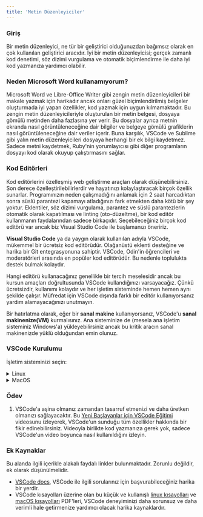```yaml
---
title: 'Metin Düzenleyiciler'
---
```


### Giriş

Bir metin düzenleyici, ne tür bir geliştirici olduğunuzdan bağımsız olarak en çok kullanılan geliştirici aracıdır. İyi bir metin düzenleyicisi; gerçek zamanlı kod denetimi, söz dizimi vurgulama ve otomatik biçimlendirme ile daha iyi kod yazmanıza yardımcı olabilir.

### Neden Microsoft Word kullanamıyorum?

Microsoft Word ve Libre-Office Writer gibi zengin metin düzenleyicileri bir makale yazmak için harikadır ancak onları güzel biçimlendirilmiş belgeler oluşturmada iyi yapan özellikler, kod yazmak için uygun kılmamaktadır. Bu zengin metin düzenleyicileriyle oluşturulan bir metin belgesi, dosyaya gömülü metinden daha fazlasına yer verir. Bu dosyalar ayrıca metnin ekranda nasıl görüntüleneceğine dair bilgiler ve belgeye gömülü grafiklerin nasıl görüntüleneceğine dair veriler içerir. Buna karşılık, VSCode ve Sublime gibi yalın metin düzenleyicileri dosyaya herhangi bir ek bilgi kaydetmez. Sadece metni kaydetmek, Ruby'nin yorumlayıcısı gibi diğer programların dosyayı kod olarak okuyup çalıştırmasını sağlar.

### Kod Editörleri

Kod editörlerini özelleşmiş web geliştirme araçları olarak düşünebilirsiniz. Son derece özelleştirilebilirlerdir ve hayatınızı kolaylaştıracak birçok özellik sunarlar. Programınızın neden çalışmadığını anlamak için 2 saat harcadıktan sonra süslü parantezi kapamayı atladığınızı fark etmekten daha kötü bir şey yoktur. Eklentiler, söz dizimi vurgulama, parantez ve süslü parantezlerin otomatik olarak kapatılması ve linting (oto-düzeltme), bir kod editör kullanmanın faydalarından sadece birkaçıdır. Seçebileceğiniz birçok kod editörü var ancak biz Visual Studio Code ile başlamanızı öneririz.

**Visual Studio Code** ya da yaygın olarak kullanılan adıyla VSCode, mükemmel bir ücretsiz kod editörüdür. Olağanüstü eklenti desteğine ve harika bir Git entegrasyonuna sahiptir. VSCode, Odin'in öğrencileri ve moderatörleri arasında en popüler kod editörüdür. Bu nedenle toplulukta destek bulmak kolaydır.

Hangi editörü kullanacağınız genellikle bir tercih meselesidir ancak bu kursun amaçları doğrultusunda VSCode kullandığınızı varsayacağız. Çünkü ücretsizdir, kullanımı kolaydır ve her işletim sisteminde hemen hemen aynı şekilde çalışır. Müfredat için VSCode dışında farklı bir editör kullanıyorsanız yardım alamayacağınızı unutmayın.

Bir hatırlatma olarak, eğer bir **sanal makine** kullanıyorsanız, VSCode'u **sanal makinenize(VM)** kurmalısınız. Ana sisteminize de (mesela ana işletim sisteminiz Windows'a) yükleyebilirsiniz ancak bu kritik aracın sanal makinenizde yüklü olduğundan emin olunuz.

### VSCode Kurulumu

İşletim sisteminizi seçin:

<details markdown="block">
<summary className="dropDown-header">Linux</summary>

#### 1. Adım: VSCode'u İndirme

- **Terminali** açın
- En son **VSCode** `.deb` paketini indirmek için aşağıdaki komutu çalıştırın

```bash
wget -O code-latest.deb 'https://code.visualstudio.com/sha/download?build=stable&os=linux-deb-x64'
```

#### 2. Adım: VSCode'u Yükleme

- **VSCode** `.deb` paketini yüklemek için aşağıdaki komutu çalıştırın

```bash
sudo apt install ./code-latest.deb
```

- İstenirse, şifrenizi girin

_(**not**: `N: Download is performed unsandboxed (...)` ile başlayan bir uyarı görebilirsiniz. Bu konuda endişelenmenize gerek yok. [Daha fazla bilgi için bu reddit gönderisini okuyun.](https://www.reddit.com/r/linux4noobs/comments/ux6cwx/comment/i9x2twx/))_

#### 3. Adım: Kurulum dosyasını silme

```bash
rm code-latest.deb
```

#### 4. Adım: VSCode'u Kullanma

VSCode'u iki şekilde başlatabilirsiniz,

- Uygulamalar menüsünden **Visual Studio Code** öğesine tıklayın
- **Ya da** terminalden `code` komutunu çalıştırın

```bash
code
```

</details>

<details markdown="block">
<summary className="dropDown-header">MacOS</summary>

#### 1. Adım: VSCode'u İndirme

- En son VSCode kurulum .zip dosyasını otomatik olarak indirmek için [bu bağlantıya](https://code.visualstudio.com/sha/download?build=stable&os=darwin-universal) tıklayın.

#### 2. Adım: VSCode'u Yükleme

- **İndirilenler** klasörünü açın
- **VSCode-darwin-universal.zip** adlı dosyaya çift tıklayın
- **Visual Studio Code.app** simgesini **Uygulamalar** klasörü simgesine sürükleyin

#### 3. Adım: Kurulum dosyasını silme

- **Finder'ı** açın
- **İndirilenler** klasörüne gidin
- **VSCode-darwin-universal.zip** adlı dosyayı çöp sepetine taşıyın

#### 4. Adım: VSCode'u Kullanma

- **Uygulamalar** klasörüne gidin
- **Visual Studio Code'a** çift tıklayın

</details>

### Ödev

<div className="lesson-content__panel" markdown="1">

1. VSCode'a aşina olmanız zamandan tasarruf etmenizi ve daha üretken olmanızı sağlayacaktır. Bu [Yeni Başlayanlar için VSCode Eğitimi](https://youtu.be/ORrELERGIHs?t=103) videosunu izleyerek, VSCode'un sunduğu tüm özellikler hakkında bir fikir edinebilirsiniz. Videoyla birlikte kod yazmanıza gerek yok, sadece VSCode'un video boyunca nasıl kullanıldığını izleyin.
</div>

### Ek Kaynaklar

Bu alanda ilgili içerikle alakalı faydalı linkler bulunmaktadır. Zorunlu değildir, ek olarak düşünülmelidir.

- [VSCode docs](https://code.visualstudio.com/docs), VSCode ile ilgili sorularınız için başvurabileceğiniz harika bir yerdir.
- VSCode kısayolları üzerine olan bu küçük ve kullanışlı [linux kısayolları](https://go.microsoft.com/fwlink/?linkid=832144) ve [macOS kısayolları](https://go.microsoft.com/fwlink/?linkid=832143) PDF'leri, VSCode deneyiminizi daha sorunsuz ve daha verimli hale getirmenize yardımcı olacak harika kaynaklardır.
